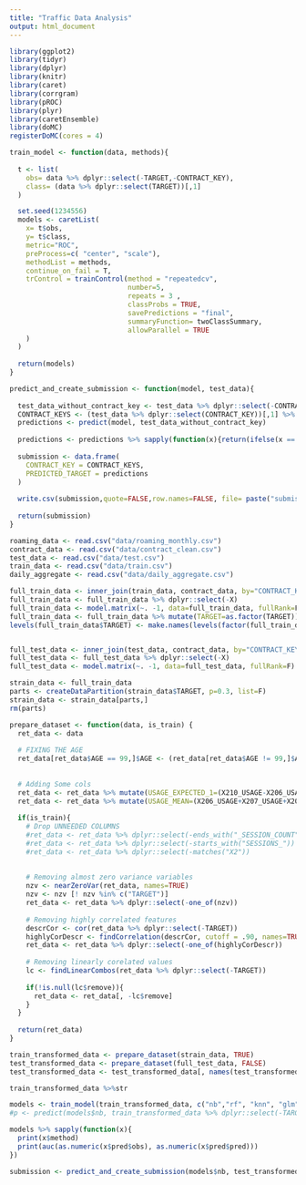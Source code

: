 ```yaml
---
title: "Traffic Data Analysis"
output: html_document
---
```


```r
library(ggplot2)
library(tidyr)
library(dplyr)
library(knitr)
library(caret)
library(corrgram)
library(pROC)
library(plyr)
library(caretEnsemble)
library(doMC)
registerDoMC(cores = 4)
```

```r
train_model <- function(data, methods){
  
  t <- list(
    obs= data %>% dplyr::select(-TARGET,-CONTRACT_KEY),
    class= (data %>% dplyr::select(TARGET))[,1]
  )

  set.seed(1234556)
  models <- caretList(
    x= t$obs,
    y= t$class,
    metric="ROC",
    preProcess=c( "center", "scale"),
    methodList = methods,
    continue_on_fail = T,
    trControl = trainControl(method = "repeatedcv",
                             number=5,
                             repeats = 3 ,
                             classProbs = TRUE,
                             savePredictions = "final",
                             summaryFunction= twoClassSummary,
                             allowParallel = TRUE
    )
  )
  
  return(models)
}

predict_and_create_submission <- function(model, test_data){
  
  test_data_without_contract_key <- test_data %>% dplyr::select(-CONTRACT_KEY)
  CONTRACT_KEYS <- (test_data %>% dplyr::select(CONTRACT_KEY))[,1] %>% as.factor
  predictions <- predict(model, test_data_without_contract_key)
  
  predictions <- predictions %>% sapply(function(x){return(ifelse(x == "X0", 0,1))})
  
  submission <- data.frame(
    CONTRACT_KEY = CONTRACT_KEYS,
    PREDICTED_TARGET = predictions
  )
  
  write.csv(submission,quote=FALSE,row.names=FALSE, file= paste("submissions/", Sys.time(), ".csv", sep=""))
  
  return(submission)
}
```


```r
roaming_data <- read.csv("data/roaming_monthly.csv")
contract_data <- read.csv("data/contract_clean.csv")
test_data <- read.csv("data/test.csv")
train_data <- read.csv("data/train.csv")
daily_aggregate <- read.csv("data/daily_aggregate.csv")

full_train_data <- inner_join(train_data, contract_data, by="CONTRACT_KEY") 
full_train_data <- full_train_data %>% dplyr::select(-X)
full_train_data <- model.matrix(~. -1, data=full_train_data, fullRank=F) %>% as.data.frame
full_train_data <- full_train_data %>% mutate(TARGET=as.factor(TARGET))
levels(full_train_data$TARGET) <- make.names(levels(factor(full_train_data$TARGET)))


full_test_data <- inner_join(test_data, contract_data, by="CONTRACT_KEY") 
full_test_data <- full_test_data %>% dplyr::select(-X)
full_test_data <- model.matrix(~. -1, data=full_test_data, fullRank=F) %>% as.data.frame
```


```r
strain_data <- full_train_data
parts <- createDataPartition(strain_data$TARGET, p=0.3, list=F)
strain_data <- strain_data[parts,]
rm(parts)
```


```r
prepare_dataset <- function(data, is_train) {
  ret_data <- data
  
  # FIXING THE AGE
  ret_data[ret_data$AGE == 99,]$AGE <- (ret_data[ret_data$AGE != 99,]$AGE %>% median)
  
  
  # Adding Some cols
  ret_data <- ret_data %>% mutate(USAGE_EXPECTED_1=(X210_USAGE-X206_USAGE)/5 + X210_USAGE)
  ret_data <- ret_data %>% mutate(USAGE_MEAN=(X206_USAGE+X207_USAGE+X208_USAGE+X209_USAGE+X210_USAGE)/5)
  
  if(is_train){
    # Drop UNNEEDED COLUMNS
    #ret_data <- ret_data %>% dplyr::select(-ends_with("_SESSION_COUNT"))
    #ret_data <- ret_data %>% dplyr::select(-starts_with("SESSIONS_"))
    #ret_data <- ret_data %>% dplyr::select(-matches("X2"))
    
    
    # Removing almost zero variance variables
    nzv <- nearZeroVar(ret_data, names=TRUE)
    nzv <- nzv [! nzv %in% c("TARGET")]
    ret_data <- ret_data %>% dplyr::select(-one_of(nzv))
    
    # Removing highly correlated features
    descrCor <- cor(ret_data %>% dplyr::select(-TARGET))
    highlyCorDescr <- findCorrelation(descrCor, cutoff = .90, names=TRUE)
    ret_data <- ret_data %>% dplyr::select(-one_of(highlyCorDescr))
    
    # Removing linearly corelated values
    lc <- findLinearCombos(ret_data %>% dplyr::select(-TARGET))
    
    if(!is.null(lc$remove)){
      ret_data <- ret_data[, -lc$remove]
    }
  }
  
  return(ret_data)
}

train_transformed_data <- prepare_dataset(strain_data, TRUE)
test_transformed_data <- prepare_dataset(full_test_data, FALSE)
test_transformed_data <- test_transformed_data[, names(test_transformed_data) %in% (train_transformed_data %>% names)]

train_transformed_data %>%str
```


```r
models <- train_model(train_transformed_data, c("nb","rf", "knn", "glm","xgbTree", "gbm"))
#p <- predict(models$nb, train_transformed_data %>% dplyr::select(-TARGET,-CONTRACT_KEY))

models %>% sapply(function(x){
  print(x$method)
  print(auc(as.numeric(x$pred$obs), as.numeric(x$pred$pred)))
})

submission <- predict_and_create_submission(models$nb, test_transformed_data)
```